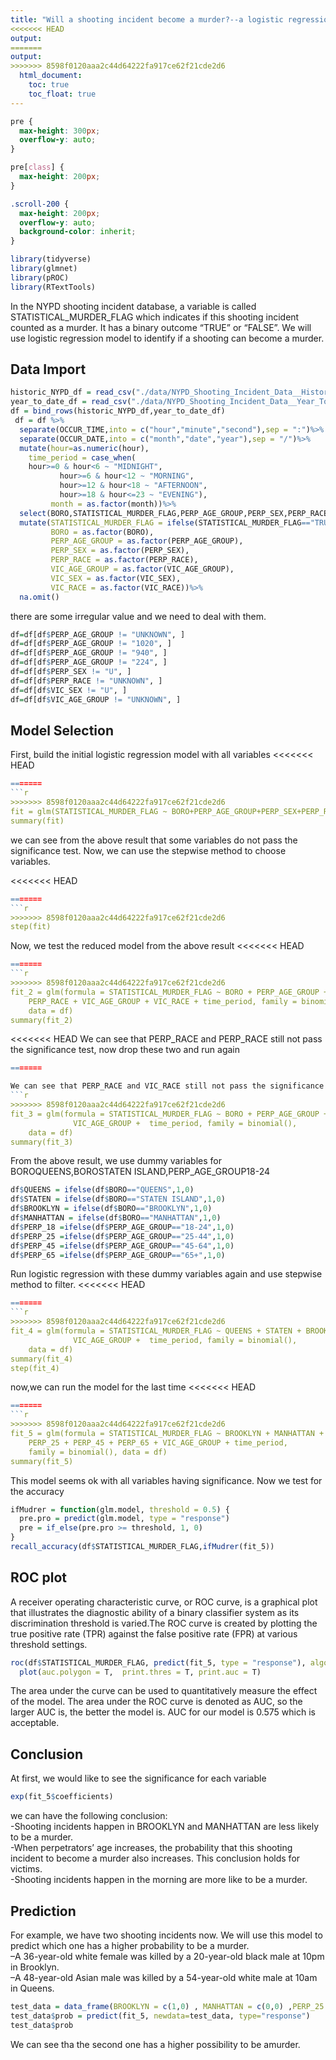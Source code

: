 ```yaml
---
title: "Will a shooting incident become a murder?--a logistic regression approach"
<<<<<<< HEAD
output: 
=======
output:
>>>>>>> 8598f0120aaa2c44d64222fa917ce62f21cde2d6
  html_document:
    toc: true
    toc_float: true
---
```

```css
pre {
  max-height: 300px;
  overflow-y: auto;
}

pre[class] {
  max-height: 200px;
}
```

```css
.scroll-200 {
  max-height: 200px;
  overflow-y: auto;
  background-color: inherit;
}
```

```r
library(tidyverse)
library(glmnet)
library(pROC)
library(RTextTools)
```
In the NYPD shooting incident database, a variable is called STATISTICAL_MURDER_FLAG which indicates if this shooting incident counted as a murder. It has a binary outcome "TRUE" or "FALSE". We will use logistic regression model to identify if a shooting can become a murder.

## Data Import

```r
historic_NYPD_df = read_csv("./data/NYPD_Shooting_Incident_Data__Historic_.csv") 
year_to_date_df = read_csv("./data/NYPD_Shooting_Incident_Data__Year_To_Date_.csv")
df = bind_rows(historic_NYPD_df,year_to_date_df) 
 df = df %>%
  separate(OCCUR_TIME,into = c("hour","minute","second"),sep = ":")%>%
  separate(OCCUR_DATE,into = c("month","date","year"),sep = "/")%>%
  mutate(hour=as.numeric(hour),
    time_period = case_when(
    hour>=0 & hour<6 ~ "MIDNIGHT",
           hour>=6 & hour<12 ~ "MORNING",
           hour>=12 & hour<18 ~ "AFTERNOON",
           hour>=18 & hour<=23 ~ "EVENING"),
         month = as.factor(month))%>%
  select(BORO,STATISTICAL_MURDER_FLAG,PERP_AGE_GROUP,PERP_SEX,PERP_RACE,VIC_AGE_GROUP,VIC_SEX,VIC_RACE,time_period,month)%>%
  mutate(STATISTICAL_MURDER_FLAG = ifelse(STATISTICAL_MURDER_FLAG=="TRUE", 1, 0),
         BORO = as.factor(BORO),
         PERP_AGE_GROUP = as.factor(PERP_AGE_GROUP),
         PERP_SEX = as.factor(PERP_SEX),
         PERP_RACE = as.factor(PERP_RACE),
         VIC_AGE_GROUP = as.factor(VIC_AGE_GROUP),
         VIC_SEX = as.factor(VIC_SEX),
         VIC_RACE = as.factor(VIC_RACE))%>%
  na.omit()
```
there are some irregular value and we need to deal with them.
```r
df=df[df$PERP_AGE_GROUP != "UNKNOWN", ]
df=df[df$PERP_AGE_GROUP != "1020", ]
df=df[df$PERP_AGE_GROUP != "940", ]
df=df[df$PERP_AGE_GROUP != "224", ]
df=df[df$PERP_SEX != "U", ]
df=df[df$PERP_RACE != "UNKNOWN", ]
df=df[df$VIC_SEX != "U", ]
df=df[df$VIC_AGE_GROUP != "UNKNOWN", ]
```


## Model Selection
First, build the initial logistic regression model with all variables
<<<<<<< HEAD
```r
=======
```r
>>>>>>> 8598f0120aaa2c44d64222fa917ce62f21cde2d6
fit = glm(STATISTICAL_MURDER_FLAG ~ BORO+PERP_AGE_GROUP+PERP_SEX+PERP_RACE+VIC_AGE_GROUP+VIC_SEX+VIC_RACE+time_period+month,data=df,family = binomial())
summary(fit)
```
we can see from the above result that some variables do not pass the significance test. Now, we can use the stepwise method to choose variables.

<<<<<<< HEAD
```r
=======
```r
>>>>>>> 8598f0120aaa2c44d64222fa917ce62f21cde2d6
step(fit)
```

Now, we test the reduced model from the above result
<<<<<<< HEAD
```r
=======
```r
>>>>>>> 8598f0120aaa2c44d64222fa917ce62f21cde2d6
fit_2 = glm(formula = STATISTICAL_MURDER_FLAG ~ BORO + PERP_AGE_GROUP + 
    PERP_RACE + VIC_AGE_GROUP + VIC_RACE + time_period, family = binomial(), 
    data = df)
summary(fit_2)
```
<<<<<<< HEAD
We can see that PERP_RACE and PERP_RACE still not pass the significance test, now drop these two and run again
```r
=======

We can see that PERP_RACE and VIC_RACE still not pass the significance test, now drop these two and run again
```r
>>>>>>> 8598f0120aaa2c44d64222fa917ce62f21cde2d6
fit_3 = glm(formula = STATISTICAL_MURDER_FLAG ~ BORO + PERP_AGE_GROUP + 
              VIC_AGE_GROUP +  time_period, family = binomial(), 
    data = df)
summary(fit_3)
```

From the above result, we use dummy variables for BOROQUEENS,BOROSTATEN ISLAND,PERP_AGE_GROUP18-24
```r
df$QUEENS = ifelse(df$BORO=="QUEENS",1,0)
df$STATEN = ifelse(df$BORO=="STATEN ISLAND",1,0)
df$BROOKLYN = ifelse(df$BORO=="BROOKLYN",1,0)
df$MANHATTAN = ifelse(df$BORO=="MANHATTAN",1,0)
df$PERP_18 =ifelse(df$PERP_AGE_GROUP=="18-24",1,0)
df$PERP_25 =ifelse(df$PERP_AGE_GROUP=="25-44",1,0)
df$PERP_45 =ifelse(df$PERP_AGE_GROUP=="45-64",1,0)
df$PERP_65 =ifelse(df$PERP_AGE_GROUP=="65+",1,0)
```

Run logistic regression with these dummy variables again and use stepwise method to filter.
<<<<<<< HEAD
```r
=======
```r
>>>>>>> 8598f0120aaa2c44d64222fa917ce62f21cde2d6
fit_4 = glm(formula = STATISTICAL_MURDER_FLAG ~ QUEENS + STATEN + BROOKLYN + MANHATTAN + PERP_18 + PERP_25 + PERP_45 + PERP_65 + 
              VIC_AGE_GROUP +  time_period, family = binomial(), 
    data = df)
summary(fit_4)
step(fit_4)
```

now,we can run the model for the last time
<<<<<<< HEAD
```r
=======
```r
>>>>>>> 8598f0120aaa2c44d64222fa917ce62f21cde2d6
fit_5 = glm(formula = STATISTICAL_MURDER_FLAG ~ BROOKLYN + MANHATTAN + 
    PERP_25 + PERP_45 + PERP_65 + VIC_AGE_GROUP + time_period, 
    family = binomial(), data = df)
summary(fit_5)
```

This model seems ok with all variables having significance. Now we test for the accuracy 
```r
ifMudrer = function(glm.model, threshold = 0.5) {
  pre.pro = predict(glm.model, type = "response")
  pre = if_else(pre.pro >= threshold, 1, 0)
}
recall_accuracy(df$STATISTICAL_MURDER_FLAG,ifMudrer(fit_5))
```


## ROC plot
A receiver operating characteristic curve, or ROC curve, is a graphical plot that illustrates the diagnostic ability of a binary classifier system as its discrimination threshold is varied.The ROC curve is created by plotting the true positive rate (TPR) against the false positive rate (FPR) at various threshold settings.
```r
roc(df$STATISTICAL_MURDER_FLAG, predict(fit_5, type = "response"), algorithm = 3) %>% 
  plot(auc.polygon = T,  print.thres = T, print.auc = T)
```

The area under the curve can be used to quantitatively measure the effect of the model. The area under the ROC curve is denoted as AUC, so the larger AUC is, the better the model is. AUC for our model is 0.575 which is acceptable.


## Conclusion
At first, we would like to see the significance for each variable
```r
exp(fit_5$coefficients)
```
we can have the following conclusion:  
-Shooting incidents happen in BROOKLYN and MANHATTAN are less likely to be a murder.  
-When perpetrators' age increases, the probability that this shooting incident to become a murder also increases. This conclusion holds for victims.  
-Shooting incidents happen in the morning are more like to be a murder.  

## Prediction
For example, we have two shooting incidents now. We will use this model to predict which one has a higher probability to be a murder.  
--A 36-year-old white female was killed by a 20-year-old black male at 10pm in Brooklyn.  
--A 48-year-old Asian male was killed by a 54-year-old white male at 10am in Queens.  
```r
test_data = data_frame(BROOKLYN = c(1,0) , MANHATTAN = c(0,0) ,PERP_25 = c(1,0),  PERP_45 =  c(0,1), PERP_65 = c(0,0) , VIC_AGE_GROUP = c("25-44","45-64"),VIC_RACE = c("WHITE","ASIAN"),VIC_SEX = c("F","M"),time_period=c("EVENING","MORNING"))
test_data$prob = predict(fit_5, newdata=test_data, type="response")
test_data$prob

```
We can see tha the second one has a higher possibility to be amurder.
